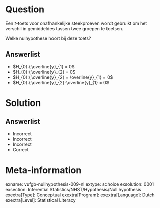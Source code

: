 Question
========

Een *t*-toets voor onafhankelijke steekproeven wordt gebruikt om het verschil in gemiddeldes tussen twee groepen te toetsen.

Welke nulhypothese hoort bij deze toets?
  
Answerlist
----------
* $H_{0}:\;\overline{y}_{1} = 0$
* $H_{0}:\;\overline{y}_{2} = 0$
* $H_{0}:\;\overline{y}_{2} = \overline{y}_{1} = 0$
* $H_{0}:\;\overline{y}_{2}-\overline{y}_{1} = 0$ 

Solution
========

Answerlist
----------
* Incorrect
* Incorrect
* Incorrect
* Correct

Meta-information
================
exname: vufgb-nullhypothesis-009-nl
extype: schoice
exsolution: 0001
exsection: Inferential Statistics/NHST/Hypothesis/Null hypothesis
exextra[Type]: Conceptual
exextra[Program]: 
exextra[Language]: Dutch
exextra[Level]: Statistical Literacy
